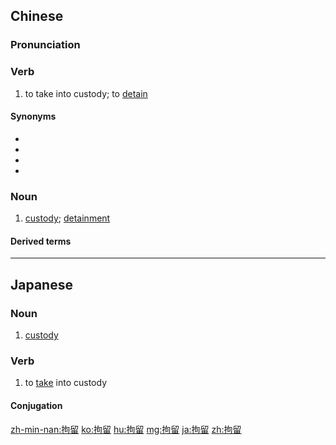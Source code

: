 ==Chinese==
{{zh-forms}}

===Pronunciation===
{{zh-pron
|m=jūliú
|c=keoi1 lau4
|h=pfs=kî-liù/khû-liù
|mn=khu-liû/zz:khi-liû
|ma=Zh-juliú.ogg
|cat=v,n
}}

===Verb===
{{zh-verb}}

# to take into custody; to [[detain]]

====Synonyms====
* {{zh-l|拘禁}}
* {{zh-l|看押}}
* {{zh-l|扣留}}
* {{zh-l|扣押}}

===Noun===
{{zh-noun}}

# [[custody]]; [[detainment]]

====Derived terms====
{{zh-der|拘留所|拘留證|強制拘留}}

{{zh-cat|Advanced}}

----

==Japanese==
{{ja-kanjitab|こう|りゅう|yomi=o}}

===Noun===
{{ja-noun|こうりゅう}}

# [[custody]]

===Verb===
{{ja-verb-suru|こうりゅう}}

# to [[take]] into custody

====Conjugation====
{{ja-suru|こうりゅう}}

[[zh-min-nan:拘留]]
[[ko:拘留]]
[[hu:拘留]]
[[mg:拘留]]
[[ja:拘留]]
[[zh:拘留]]